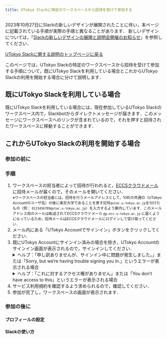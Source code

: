 ```yaml
---
title: UTokyo Slackに特定のワークスペースから招待を受けて参加する
---
```


<div class="box">
  2023年10月27日にSlackの新しいデザインが展開されたことに伴い，本ページに記載されている手順が実際の手順と異なることがあります．
  新しいデザインについては，「<a href="/notice/2023/0929-new-slack-design">Slackの新しいデザインの展開と説明会開催のお知らせ</a>」を参照してください．
</div>

<!--
<div class="box--alert">
【重要】8/9より<a href="https://univtokyo.sharepoint.com/sites/Security/SitePages/Information_Security_Education.aspx">情報セキュリティ教育</a>未受講者に対して利用停止措置を行っています.
</div>
-->

[UTokyo Slackに関する説明のトップページに戻る](/slack/)

このページでは，UTokyo Slackの特定のワークスペースから招待を受けて参加する手順について，既にUTokyo Slackを利用している場合とこれからUTokyo Slackの利用を開始する場合に分けて説明します．

## 既にUTokyo Slackを利用している場合

既にUTokyo Slackを利用している場合には，現在参加しているUTokyo Slackのワークスペース内で，Slackbotからダイレクトメッセージが届きます．このメッセージにワークスペースへのリンクが含まれているので，それを押すと招待されたワークスペースに移動することができます．

## これからUTokyo Slackの利用を開始する場合

### 参加の前に

<Before />

### 手順

1. ワークスペースの担当者によって招待が行われると，[ECCSクラウドメール](/google/)に招待メールが届くので，そのメールを開いてください．<small style="display: block;">※ワークスペースの担当者には，招待を行うメールアドレスとして，10桁の共通ID（UTokyo Accountのユーザ名）の後に東京大学であることを表す記号`@utac.u-tokyo.ac.jp`を付けたもの（例： `0123456789@utac.u-tokyo.ac.jp`）を入力するよう案内しています．このメールアドレス宛のメールは転送されてECCSクラウドメール <code>@<em>g.ecc</em>.u-tokyo.ac.jp</code> に届くようになっているため，招待メールはECCSクラウドメールにログインして受け取ってください．</small>
1. メール内にある「UTokyo Accountでサインイン」ボタンをクリックしてください．
1. 既にUTokyo Accountにサインイン済みの場合を除き，UTokyo Accountのサインイン画面が表示されるので，サインインしてください．
    <details>
       <summary>ヘルプ：「申し訳ありませんが、サインイン中に問題が発生しました。」または「Sorry, but we’re having trouble signing you in.」というエラーが表示される場合</summary>
       UTokyo Slackの利用に必要な，情報セキュリティ教育の受講が完了していない可能性があります．<a href="https://univtokyo.sharepoint.com/sites/Security/SitePages/Information_Security_Education.aspx">情報セキュリティ教育のページ</a>を確認し，確認テストに合格してください．テストに合格するとその結果が即座にシステムに反映されます．
        <div>それでもうまくいかなければ，<a href="/support/">サポート窓口</a>に相談してください．</div>
    </details>
    <details>
       <summary>ヘルプ：「これに対するアクセス権がありません」または「You don’t have access to this」というエラーが表示される場合</summary>
        UTokyo Slackの利用に必要な<a href="/utokyo_account/mfa/">UTokyo Accountの多要素認証</a>の申請およびその反映が完了していない可能性があります．「<strong><a href="/utokyo_account/mfa/initial">UTokyo Account多要素認証の初期設定手順</a></strong>」を<strong>最後の「手順4：多要素認証の利用を申請する」まで確実に</strong>行って，UTokyo Accountの多要素認証を有効化してください．その後，多要素認証の設定が<strong>システムに反映されるまで約40分かかるので，それまでしばらくお待ちください</strong>．
        <div>それでもうまくいかなければ，<a href="/support/">サポート窓口</a>に相談してください．</div> 
    </details>
1. サービス利用規約を確認するよう求められるので，確認してください．
1. 参加が完了し，ワークスペースの画面が表示されます．

### 参加の後に

#### プロフィールの設定

<Profile />

#### Slackの使い方

<Tutorial />
